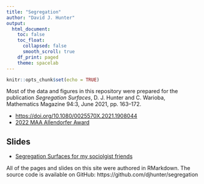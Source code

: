 ```yaml
---
title: "Segregation"
author: "David J. Hunter"
output:
  html_document:
    toc: false
    toc_float:
      collapsed: false
      smooth_scroll: true
    df_print: paged
    theme: spacelab
---
```


```r
knitr::opts_chunk$set(echo = TRUE)
```

Most of the data and figures in this repository were prepared for the publication *Segregation Surfaces*, D. J. Hunter and C. Warioba, Mathematics Magazine 94:3, June 2021, pp. 163--172.

- [https://doi.org/10.1080/0025570X.2021.1908044](https://doi.org/10.1080/0025570X.2021.1908044)
- [2022 MAA Allendorfer Award](https://www.maa.org/sites/default/files/Awards/Allendoerfer_Hunter_Warioba.pdf)

## Slides

- [Segregation Surfaces for my sociolgist friends](segsurf.html)

All of the pages and slides on this site were authored in RMarkdown. The source code is available on GitHub: https://github.com/djhunter/segregation

